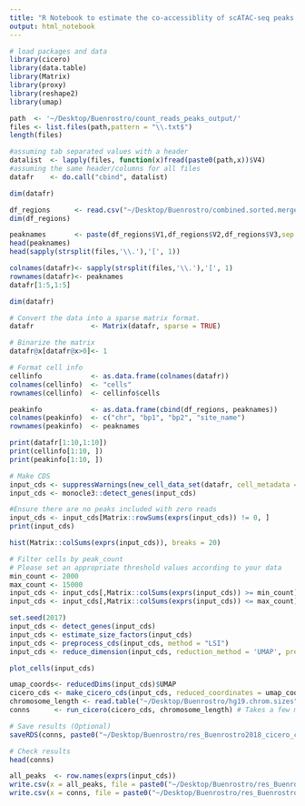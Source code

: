 ```yaml
---
title: "R Notebook to estimate the co-accessiblity of scATAC-seq peaks with Cicero"
output: html_notebook
---
```


```r
# load packages and data
library(cicero)
library(data.table)
library(Matrix)
library(proxy)
library(reshape2)
library(umap)

path  <- '~/Desktop/Buenrostro/count_reads_peaks_output/'
files <- list.files(path,pattern = "\\.txt$")
length(files)
```

```r
#assuming tab separated values with a header    
datalist  <- lapply(files, function(x)fread(paste0(path,x))$V4) 
#assuming the same header/columns for all files
datafr    <- do.call("cbind", datalist) 
```

```r
dim(datafr)
```


```r
df_regions      <- read.csv("~/Desktop/Buenrostro/combined.sorted.merged.bed", sep = '\t',header=FALSE,stringsAsFactors=FALSE)
dim(df_regions)
```

```r
peaknames       <- paste(df_regions$V1,df_regions$V2,df_regions$V3,sep = "_")
head(peaknames)
head(sapply(strsplit(files,'\\.'),'[', 1))

colnames(datafr)<- sapply(strsplit(files,'\\.'),'[', 1)
rownames(datafr)<- peaknames
datafr[1:5,1:5]
```

```r
dim(datafr)
```


```r
# Convert the data into a sparse matrix format.
datafr              <- Matrix(datafr, sparse = TRUE)

# Binarize the matrix
datafr@x[datafr@x>0]<- 1

# Format cell info
cellinfo            <- as.data.frame(colnames(datafr))
colnames(cellinfo)  <- "cells"
rownames(cellinfo)  <- cellinfo$cells

peakinfo            <- as.data.frame(cbind(df_regions, peaknames))
colnames(peakinfo)  <- c("chr", "bp1", "bp2", "site_name")
rownames(peakinfo)  <- peaknames

print(datafr[1:10,1:10])
print(cellinfo[1:10, ])
print(peakinfo[1:10, ])
```


```r
# Make CDS
input_cds <- suppressWarnings(new_cell_data_set(datafr, cell_metadata = cellinfo, gene_metadata = peakinfo))
input_cds <- monocle3::detect_genes(input_cds)

#Ensure there are no peaks included with zero reads
input_cds <- input_cds[Matrix::rowSums(exprs(input_cds)) != 0, ] 
print(input_cds)

hist(Matrix::colSums(exprs(input_cds)), breaks = 20)

# Filter cells by peak_count
# Please set an appropriate threshold values according to your data 
min_count <- 2000
max_count <- 15000
input_cds <- input_cds[,Matrix::colSums(exprs(input_cds)) >= min_count] 
input_cds <- input_cds[,Matrix::colSums(exprs(input_cds)) <= max_count] 

set.seed(2017)
input_cds <- detect_genes(input_cds)
input_cds <- estimate_size_factors(input_cds)
input_cds <- preprocess_cds(input_cds, method = "LSI")
input_cds <- reduce_dimension(input_cds, reduction_method = 'UMAP', preprocess_method = "LSI")

plot_cells(input_cds)
```


```r
umap_coords<- reducedDims(input_cds)$UMAP
cicero_cds <- make_cicero_cds(input_cds, reduced_coordinates = umap_coords)
chromosome_length <- read.table("~/Desktop/Buenrostro/hg19.chrom.sizes")
conns      <- run_cicero(cicero_cds, chromosome_length) # Takes a few minutes to run

# Save results (Optional)
saveRDS(conns, paste0("~/Desktop/Buenrostro/res_Buenrostro2018_cicero_connections.Rds"))

# Check results
head(conns)

all_peaks  <- row.names(exprs(input_cds))
write.csv(x = all_peaks, file = paste0("~/Desktop/Buenrostro/res_Buenrostro2018_all_peaks.csv"))
write.csv(x = conns, file = paste0("~/Desktop/Buenrostro/res_Buenrostro2018_cicero_connections.csv"))
```



















